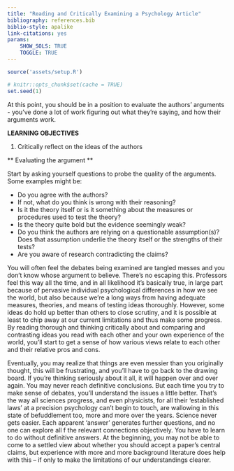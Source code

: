 ```yaml
---
title: "Reading and Critically Examining a Psychology Article"
bibliography: references.bib
biblio-style: apalike
link-citations: yes
params: 
    SHOW_SOLS: TRUE
    TOGGLE: TRUE
---
```



```r
source('assets/setup.R')

# knitr::opts_chunk$set(cache = TRUE)
set.seed(1)
```


At this point, you should be in a position to evaluate the authors’ arguments - you’ve done a lot of work figuring out what they’re saying, and how their arguments work.


:::lo
**LEARNING OBJECTIVES**

1. Critically reflect on the ideas of the authors

:::

** Evaluating the argument **

Start by asking yourself questions to probe the quality of the arguments. Some examples might be:

* Do you agree with the authors?
* If not, what do you think is wrong with their reasoning?
* Is it the theory itself or is it something about the measures or procedures used to test the theory?
* Is the theory quite bold but the evidence seemingly weak?
* Do you think the authors are relying on a questionable assumption(s)? Does that assumption underlie the theory itself or the strengths of their tests?
* Are you aware of research contradicting the claims?

You will often feel the debates being examined are tangled messes and you don’t know whose argument to believe. There’s no escaping this. Professors feel this way all the time, and in all likelihood it’s basically true, in large part because of pervasive individual psychological differences in how we see the world, but also because we’re a long ways from having adequate measures, theories, and means of testing ideas thoroughly. However, some ideas do hold up better than others to close scrutiny, and it is possible at least to chip away at our current limitations and thus make some progress. By reading thorough and thinking critically about and comparing and contrasting ideas you read with each other and your own experience of the world, you’ll start to get a sense of how various views relate to each other and their relative pros and cons.

Eventually, you may realize that things are even messier than you originally thought, this will be frustrating, and you’ll have to go back to the drawing board. If you’re thinking seriously about it all, it will happen over and over again. You may never reach definitive conclusions. But each time you try to make sense of debates, you’ll understand the issues a little better. That’s the way all sciences progress, and even physicists, for all their ‘established laws’ at a precision psychology can’t begin to touch, are wallowing in this state of befuddlement too, more and more over the years. Science never gets easier. Each apparent ‘answer’ generates further questions, and no one can explore all f the relevant connections objectively. You have to learn to do without definitive answers. At the beginning, you may not be able to come to a settled view about whether you should accept a paper’s central claims, but experience with more and more background literature does help with this – if only to make the limitations of our understandings clearer.

<!-- # Video -->
<!-- `r qbegin(1)` -->
<!-- Part of scientists’ job is to find out when their explanations are wrong. How do you think experiments can help them achieve this aim? -->

<!-- You can find the answer after the video -->


<!-- `r qend()` -->


<!-- Experiments make a frequent appearance in contemporary psychological science. In this video, we discuss why they are important and what we can learn from them. We will illustrate the answers to these questions with the Stroop task. -->

<!-- This video is presented by Aba Szollosi, who is a postdoctoral researcher in Psychology. Contact: [aba.szollosi@ed.ac.uk](aba.szollosi@ed.ac.uk ) -->



<!-- <iframe id="kaltura_player" src="https://cdnapisec.kaltura.com/p/2010292/sp/201029200/embedIframeJs/uiconf_id/32599141/partner_id/2010292?iframeembed=true&playerId=kaltura_player&entry_id=1_rvxb3oxy&flashvars[streamerType]=auto&amp;flashvars[localizationCode]=en&amp;flashvars[leadWithHTML5]=true&amp;flashvars[sideBarContainer.plugin]=true&amp;flashvars[sideBarContainer.position]=left&amp;flashvars[sideBarContainer.clickToClose]=true&amp;flashvars[chapters.plugin]=true&amp;flashvars[chapters.layout]=vertical&amp;flashvars[chapters.thumbnailRotator]=false&amp;flashvars[streamSelector.plugin]=true&amp;flashvars[EmbedPlayer.SpinnerTarget]=videoHolder&amp;flashvars[dualScreen.plugin]=true&amp;flashvars[Kaltura.addCrossoriginToIframe]=true&amp;&wid=1_v1xotko3" width="608" height="402" allowfullscreen webkitallowfullscreen mozAllowFullScreen allow="autoplay *; fullscreen *; encrypted-media *" sandbox="allow-forms allow-same-origin allow-scripts allow-top-navigation allow-pointer-lock allow-popups allow-modals allow-orientation-lock allow-popups-to-escape-sandbox allow-presentation allow-top-navigation-by-user-activation" frameborder="0" title="Kaltura Player"></iframe> -->

<!-- Download the slides for this presentation [here](Slides/Design1Introduction.pdf). -->

<!-- `r solbegin(show = params$SHOW_SOLS, toggle = params$TOGGLE)` -->
<!-- Experiments can help us achieve this aim by providing tests for our explanations. If the results are not what we expected, we know that there is a problem with our explanation. -->

<!-- `r solend()` -->


<div class="tocify-extend-page" data-unique="tocify-extend-page" style="height: 0;"></div>